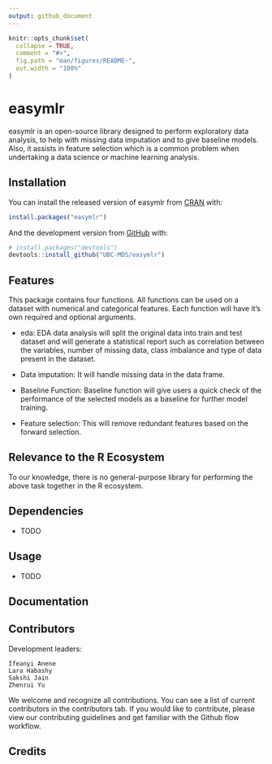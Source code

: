 ```yaml
---
output: github_document
---
```


<!-- README.md is generated from README.Rmd. Please edit that file -->

```r
knitr::opts_chunk$set(
  collapse = TRUE,
  comment = "#>",
  fig.path = "man/figures/README-",
  out.width = "100%"
)
```

# easymlr

<!-- badges: start -->
<!-- badges: end -->

easymlr is an open-source library designed to perform exploratory data analysis, to help with missing data imputation and to give baseline models. Also, it assists in feature selection which is a common problem when undertaking a data science or machine learning analysis.

## Installation

You can install the released version of easymlr from [CRAN](https://CRAN.R-project.org) with:

``` r
install.packages("easymlr")
```

And the development version from [GitHub](https://github.com/) with:

``` r
# install.packages("devtools")
devtools::install_github("UBC-MDS/easymlr")
```
## Features

This package contains four functions. All functions can be used on a dataset with numerical and categorical features. Each function will have it's own required and optional arguments.

- eda: EDA data analysis will split the original data into train and test dataset and will generate a statistical report such as correlation between the variables, number of missing data, class imbalance and type of data present in the dataset.

- Data imputation: It will handle missing data in the data frame.

- Baseline Function: Baseline function will give users a quick check of the performance of the selected models as a baseline for further model training.

- Feature selection: This will remove redundant features based on the forward selection.

## Relevance to the R Ecosystem
To our knowledge, there is no general-purpose library for performing the above task together in the R ecosystem.

## Dependencies

-   TODO

## Usage

-   TODO

## Documentation

## Contributors

Development leaders:

    Ifeanyi Anene
    Lara Habashy
    Sakshi Jain
    Zhenrui Yu

We welcome and recognize all contributions. You can see a list of current contributors in the contributors tab. If you would like to contribute, please view our contributing guidelines and get familiar with the Github flow workflow.

## Credits

